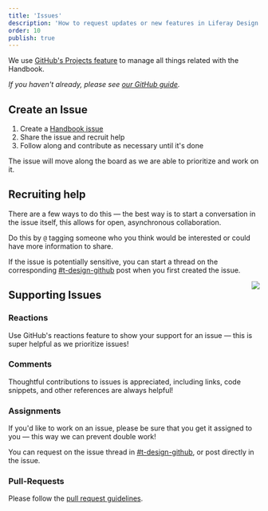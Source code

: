 ```yaml
---
title: 'Issues'
description: 'How to request updates or new features in Liferay Design Handbook'
order: 10
publish: true
---
```


We use [GitHub's Projects feature](https://github.com/liferay-design/liferay.design/projects/8) to manage all things related with the Handbook.

_If you haven't already, please see [our GitHub guide](/handbook/tools/github/introduction)._

## Create an Issue

1. Create a [Handbook issue](https://github.com/liferay-design/liferay.design/issues/new?template=handbook_request.md)
1. Share the issue and recruit help
1. Follow along and contribute as necessary until it's done

The issue will move along the board as we are able to prioritize and work on it.

## Recruiting help

There are a few ways to do this — the best way is to start a conversation in the issue itself, this allows for open, asynchronous collaboration.

Do this by `@` tagging someone who you think would be interested or could have more information to share.

If the issue is potentially sensitive, you can start a thread on the corresponding [#t-design-github](slack://user?team=T03BTCQAJ&id=CMLT0TBH7) post when you first created the issue.

<Image
	src="/images/handbook/contribute/github-reactions.png"
	size="small"
	align="right"
	round
	dropShadow
	margin="4rem"
	caption="Give your teammates an encouraging :thumbs_up:"
/>

## Supporting Issues

### Reactions

Use GitHub's reactions feature to show your support for an issue — this is super helpful as we prioritize issues!

### Comments

Thoughtful contributions to issues is appreciated, including links, code snippets, and other references are always helpful!

### Assignments

If you'd like to work on an issue, please be sure that you get it assigned to you &mdash; this way we can prevent double work!

You can request on the issue thread in [#t-design-github](slack://user?team=T03BTCQAJ&id=CMLT0TBH7), or post directly in the issue.

### Pull-Requests

Please follow the [pull request guidelines](/pull-requests).
